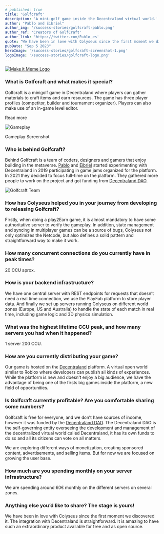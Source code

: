 ```yaml
---
# published: true
title: 'Golfcraft'
description: 'A mini-golf game inside the Decentraland virtual world.'
author: "Pablo and Eibriel"
author_img: '/success-stories/golfcraft-pablo.png'
author_ref: 'Creators of GolfCraft'
author_link: 'https://twitter.com/Pablo_es'
quote: "We have been in love with Colyseus since the first moment we discovered it. It is amazing to have such an extraordinary product available for free and as open source."
pubDate: "Sep 5 2023"
heroImage: '/success-stories/golfcraft-screenshot-1.png'
logoImage: '/success-stories/golfcraft-logo.png'
---
```


<a href="https://golfcraftgame.com/">
  <Image class="rounded inline-block mx-auto w-1/2 float-right md:w-1/4 ml-8" src={logoImage} alt="Make it Meme Logo" />
</a>

### What is **Golfcraft** and what makes it special?

Golfcraft is a minigolf game in Decentraland where players can gather materials to craft items and earn resources. The game has three player profiles (competitor, builder and tournament organizer). Players can also make use of an in-game level editor.

<ViewMore href="https://unve.rs/readGolfCraft">Read more</ViewMore>

<div class="mx-auto mt-6 mb-12 w-sm w-full md:w-2/3 text-center text-gray-600 ">
  <Image class="rounded" src={screenshot3} alt="Gameplay" />
  <p class="text-sm p-3 italic">Gameplay Screenshot</p>
</div>

### Who is behind **Golfcraft**?

Behind Golfcraft is a team of coders, designers and gamers that enjoy building in the metaverse. <a href="https://twitter.com/Pablo_es">Pablo</a> and <a href="https://twitter.com/Eibrielbot">Eibriel</a> started experimenting with Decentraland in 2019 participating in game jams organized for the platform. In 2021 they decided to focus full-time on the platform. They gathered more people to work on the project and got funding from <a href="https://governance.decentraland.org/proposal/?id=f7459b10-46e2-11ec-be0c-afec86cba5e5">Decentraland DAO</a>.

<Image src={teamImage} alt="Golfcraft Team" />


### How has Colyseus helped you in your journey from developing to releasing **Golfcraft**?

Firstly, when doing a play2Earn game, it is almost mandatory to have some authoritative server to verify the gameplay. In addition, state management and syncing in multiplayer games can be a source of bugs, Colyseus not only optimizes the Netcode, but also defines a solid pattern and straightforward way to make it work.

### How many concurrent connections do you currently have in peak times?

20 CCU aprox.

### How is your backend infrastructure?

We have one central server with REST endpoints for requests that doesn’t need a real time connection, we use the PlayFab platform to store player data. And finally we set up servers running Colyseus on different world zones (Europe, US and Australia) to handle the state of each match in real time, including game logic and 3D physics simulation.

### What was the highest lifetime CCU peak, and how many servers you had when it happened?

1 server 200 CCU.

### How are you currently distributing your game?

Our game is hosted on the <a href="https://decentraland.org/">Decentraland</a> platform. A virtual open world similar to Roblox where developers can publish all kinds of experiences. While the platform is new and doesn't enjoy a big audience, we have the advantage of being one of the firsts big games inside the platform, a new field of opportunities.

### Is **Golfcraft** currently profitable? Are you comfortable sharing some numbers?

Golfcraft is free for everyone, and we don’t have sources of income, however it was funded by the <a href="https://governance.decentraland.org/proposal/?id=f7459b10-46e2-11ec-be0c-afec86cba5e5">Decentraland DAO</a>. The Decentraland DAO is the self-governing entity overseeing the development and management of the decentralized virtual world called Decentraland, it has its own funds to do so and all its citizens can vote on all matters.

We are exploring different ways of monetization, creating sponsored content, advertisements, and selling items. But for now we are focused on growing the user base.

### How much are you spending monthly on your server infrastructure?

We are spending around 60€ monthly on the different servers on several zones.

### Anything else you’d like to share? The stage is yours!

We have been in love with Colyseus since the first moment we discovered it. The integration with Decentraland is straightforward. It is amazing to have such an extraordinary product available for free and as open source.

